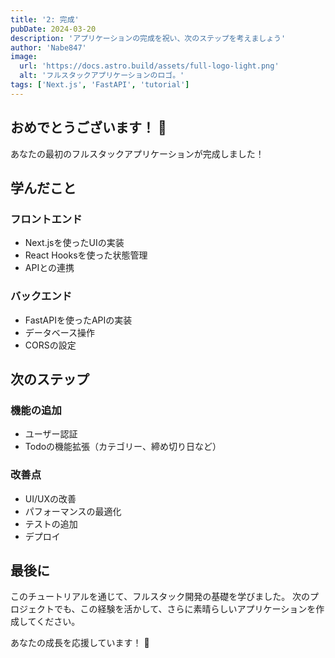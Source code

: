 ```yaml
---
title: '2: 完成'
pubDate: 2024-03-20
description: 'アプリケーションの完成を祝い、次のステップを考えましょう'
author: 'Nabe847'
image:
  url: 'https://docs.astro.build/assets/full-logo-light.png'
  alt: 'フルスタックアプリケーションのロゴ。'
tags: ['Next.js', 'FastAPI', 'tutorial']
---
```


## おめでとうございます！ 🎉

あなたの最初のフルスタックアプリケーションが完成しました！

## 学んだこと

### フロントエンド
- Next.jsを使ったUIの実装
- React Hooksを使った状態管理
- APIとの連携

### バックエンド
- FastAPIを使ったAPIの実装
- データベース操作
- CORSの設定

## 次のステップ

### 機能の追加
- ユーザー認証
- Todoの機能拡張（カテゴリー、締め切り日など）

### 改善点
- UI/UXの改善
- パフォーマンスの最適化
- テストの追加
- デプロイ

## 最後に

このチュートリアルを通じて、フルスタック開発の基礎を学びました。
次のプロジェクトでも、この経験を活かして、さらに素晴らしいアプリケーションを作成してください。

あなたの成長を応援しています！ 💪
